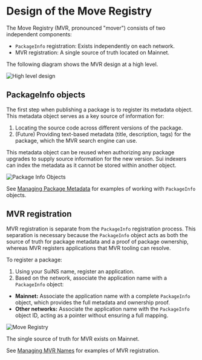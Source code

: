 # Design of the Move Registry


The Move Registry (MVR, pronounced "mover") consists of two independent components:

- `PackageInfo` registration: Exists independently on each network.
- MVR registration: A single source of truth located on Mainnet.

The following diagram shows the MVR design at a high level.

![High level design](/images/mvr/mvr-overall.svg)

## PackageInfo objects

The first step when publishing a package is to register its metadata object. This metadata object serves as a key source of information for:

1. Locating the source code across different versions of the package.
2. (Future) Providing text-based metadata (title, description, tags) for the package, which the MVR search engine can use.

This metadata object can be reused when authorizing any package upgrades to supply source information for the new version. 
Sui indexers can index the metadata as it cannot be stored within another object.

![Package Info Objects](/images/mvr/mvr-package-info.svg)

See [Managing Package Metadata](./managing-package-info.mdx) for examples of working with `PackageInfo` objects. 

## MVR registration

MVR registration is separate from the `PackageInfo` registration process. This separation is necessary because the `PackageInfo` object acts as both the source of truth for package metadata and a proof of package ownership, whereas MVR registers applications that MVR tooling can resolve.

To register a package:

1. Using your SuiNS name, register an application.
2. Based on the network, associate the application name with a `PackageInfo` object:
- **Mainnet:** Associate the application name with a complete `PackageInfo` object, which provides the full metadata and ownership proof.
- **Other networks:** Associate the application name with the `PackageInfo` object ID, acting as a pointer without ensuring a full mapping.

![Move Registry](/images/mvr/mvr-registry.svg)

<Callout type="info" emoji="ℹ️">
The single source of truth for MVR exists on Mainnet.
</Callout>

See [Managing MVR Names](./mvr-names.mdx) for examples of MVR registration.
